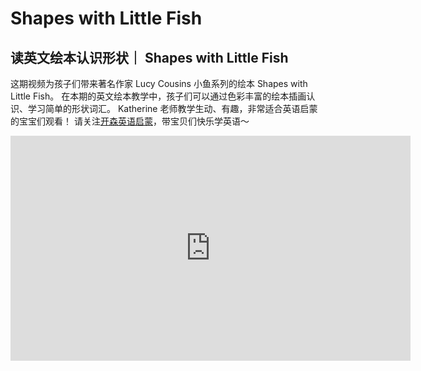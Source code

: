 # Shapes with Little Fish

## 读英文绘本认识形状｜ Shapes with Little Fish

这期视频为孩子们带来著名作家 Lucy Cousins 小鱼系列的绘本 Shapes with Little Fish。
在本期的英文绘本教学中，孩子们可以通过色彩丰富的绘本插画认识、学习简单的形状词汇。
Katherine 老师教学生动、有趣，非常适合英语启蒙的宝宝们观看！
请关注[开森英语启蒙](https://space.bilibili.com/20797715)，带宝贝们快乐学英语～

<iframe
  src="https://player.bilibili.com/player.html?bvid=BV1ds4y1o7z6&cid=1&page=1"
  scrolling="no"
  border="0"
  frameborder="no"
  framespacing="0"
  allowfullscreen="true"
  width="640"
  height="360"
></iframe>
